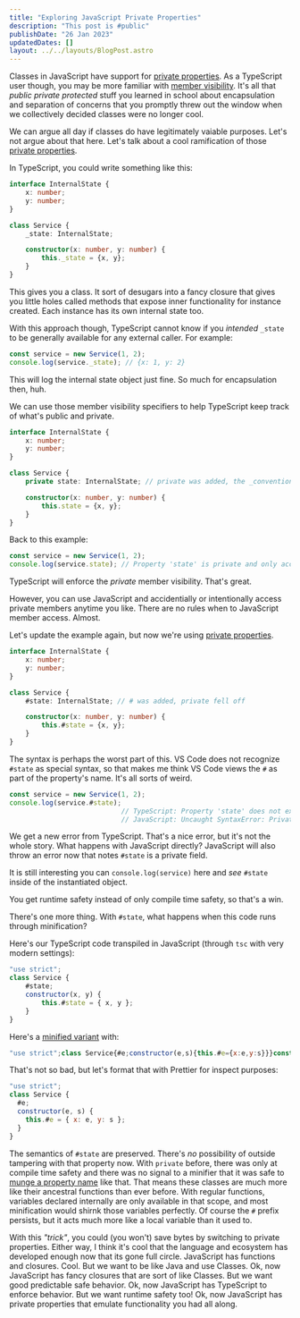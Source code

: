 ```yaml
---
title: "Exploring JavaScript Private Properties"
description: "This post is #public"
publishDate: "26 Jan 2023"
updatedDates: []
layout: ../../layouts/BlogPost.astro
---
```


Classes in JavaScript have support for [private properties](https://developer.mozilla.org/en-US/docs/Web/JavaScript/Reference/Classes/Private_class_fields). As a TypeScript user though, you may be more familiar with [member visibility](https://www.typescriptlang.org/docs/handbook/2/classes.html#member-visibility). It's all that _public_ _private_ _protected_ stuff you learned in school about encapsulation and separation of concerns that you promptly threw out the window when we collectively decided classes were no longer cool.

We can argue all day if classes do have legitimately vaiable purposes. Let's not argue about that here. Let's talk about a cool ramification of those [private properties](https://developer.mozilla.org/en-US/docs/Web/JavaScript/Reference/Classes/Private_class_fields).

In TypeScript, you could write something like this:

```ts
interface InternalState {
    x: number;
    y: number;
}

class Service {
    _state: InternalState;

    constructor(x: number, y: number) {
        this._state = {x, y};
    }
}
```

This gives you a class. It sort of desugars into a fancy closure that gives you little holes called methods that expose inner functionality for instance created. Each instance has its own internal state too.

With this approach though, TypeScript cannot know if you _intended_ `_state` to be generally available for any external caller. For example:

```ts
const service = new Service(1, 2);
console.log(service._state); // {x: 1, y: 2}
```

This will log the internal state object just fine. So much for encapsulation then, huh.

We can use those member visibility specifiers to help TypeScript keep track of what's public and private.

```ts
interface InternalState {
    x: number;
    y: number;
}

class Service {
    private state: InternalState; // private was added, the _convention fell off

    constructor(x: number, y: number) {
        this.state = {x, y};
    }
}
```

Back to this example:

```ts
const service = new Service(1, 2);
console.log(service.state); // Property 'state' is private and only accessible within class 'Service'.(2341)
```

TypeScript will enforce the _private_ member visibility. That's great.

However, you can use JavaScript and accidentially or intentionally access private members anytime you like. There are no rules when to JavaScript member access. Almost.

Let's update the example again, but now we're using [private properties](https://developer.mozilla.org/en-US/docs/Web/JavaScript/Reference/Classes/Private_class_fields).

```ts
interface InternalState {
    x: number;
    y: number;
}

class Service {
    #state: InternalState; // # was added, private fell off

    constructor(x: number, y: number) {
        this.#state = {x, y};
    }
}
```

The syntax is perhaps the worst part of this. VS Code does not recognize `#state` as special syntax, so that makes me think VS Code views the `#` as part of the property's name. It's all sorts of weird.

```ts
const service = new Service(1, 2);
console.log(service.#state);
                            // TypeScript: Property 'state' does not exist on type 'Service'.(2339)
                            // JavaScript: Uncaught SyntaxError: Private field '#state' must be declared in an enclosing class
```

We get a new error from TypeScript. That's a nice error, but it's not the whole story. What happens with JavaScript directly? JavaScript will also throw an error now that notes `#state` is a private field.

It is still interesting you can `console.log(service)` here and _see_ `#state` inside of the instantiated object. 

You get runtime safety instead of only compile time safety, so that's a win.

There's one more thing. With `#state`, what happens when this code runs through minification?

Here's our TypeScript code transpiled in JavaScript (through `tsc` with very modern settings):

```js
"use strict";
class Service {
    #state;
    constructor(x, y) {
        this.#state = { x, y };
    }
}
```

Here's a [minified variant](https://codebeautify.org/minify-js) with:

```js
"use strict";class Service{#e;constructor(e,s){this.#e={x:e,y:s}}}const service=new Service(1,2);console.log(service.state);
```

That's not so bad, but let's format that with Prettier for inspect purposes:

```js
"use strict";
class Service {
  #e;
  constructor(e, s) {
    this.#e = { x: e, y: s };
  }
}
```

The semantics of `#state` are preserved. There's _no_ possibility of outside tampering with that property now. With `private` before, there was only at compile time safety and there was no signal to a minifier that it was safe to [munge a property name](https://en.wikipedia.org/wiki/Mung_(computer_term)) like that. That means these classes are much more like their ancestral functions than ever before. With regular functions, variables declared internally are only available in that scope, and most minification would shirnk those variables perfectly. Of course the `#` prefix persists, but it acts much more like a local variable than it used to.

With this _"trick"_, you could (you won't) save bytes by switching to private properties. Either way, I think it's cool that the language and ecosystem has developed enough now that its gone full circle. JavaScript has functions and closures. Cool. But we want to be like Java and use Classes. Ok, now JavaScript has fancy closures that are sort of like Classes. But we want good predictable safe behavior. Ok, now JavaScript has TypeScript to enforce behavior. But we want runtime safety too! Ok, now JavaScript has private properties that emulate functionality you had all along.